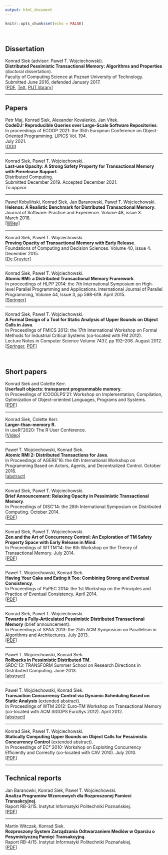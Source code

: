 ```yaml
---
output: html_document
---
```


```r
knitr::opts_chunk$set(echo = FALSE)
```
<br/>

## Dissertation

Konrad Siek (advisor: Paweł T. Wojciechowski).  
**Distributed Pessimistic Transactional Memory: Algorithms and Properties** (doctoral dissertation).  
Faculty of Computing Science at Poznań University of Technology.  
Submitted June 2016, defended January 2017.  
[[PDF](pub/dissertation.pdf), [TeX](pub/dissertation.tar.gz), [PUT library](https://pp-hip.pfsl.poznan.pl/ipac20/ipac.jsp?session=151C8173887J1.41469&profile=put-library&uri=link=3100007~!756389~!3100001~!3100002&aspect=basic_search&menu=search&ri=8&source=~!bpptest&term=Distributed+Pessimistic+Transactional+Memory%3A+Algorithms+and+Properties+%2F&index=ALTITLE)]

<hr/>

## Papers

Petr Maj, Konrad Siek, Alexander Kovalenko, Jan Vitek.  
**CodeDJ: Reproducible Queries over Large-Scale Software Repositories**.  
In proceedings of ECOOP 2021:  the 35th European Conference on Object-Oriented Programming. LIPICS Vol. 194.  
July 2021.  
[[DOI](10.4230/LIPIcs.ECOOP.2021.6)]

<hr/>

Konrad Siek, Paweł T. Wojciechowski.  
**Last-use Opacity: A Strong Safety Property for Transactional Memory with Prerelease Support**.  
Distributed Computing.  
Submitted December 2019. Accepted December 2021.  
*To appear.*

<hr/>

Paweł Kobyliński, Konrad Siek, Jan Baranowski, Paweł T. Wojciechowski.  
**Helenos: A Realistic Benchmark for Distributed Transactional Memory**.  
Journal of Software: Practice and Experience.
Volume 48, issue 3.  
March 2018.    
[[Wiley](http://onlinelibrary.wiley.com/doi/10.1002/spe.2548/full)]

<hr/>

Konrad Siek, Paweł T. Wojciechowski.  
**Proving Opacity of Transactional Memory with Early Release**.  
Foundations of Computing and Decision Sciences.
Volume 40, issue 4.
December 2015.  
[[De Gruyter](http://www.degruyter.com/view/j/fcds.2015.40.issue-4/fcds-2015-0018/fcds-2015-0018.xml?format=INT>)]

<hr/>

Konrad Siek, Paweł T. Wojciechowski.  
**Atomic RMI: a Distributed Transactional Memory Framework**.  
In proceedings of HLPP 2014: the 7th International Symposium on High-level Parallel Programming and Applications.
International Journal of Parallel Programming, Volume 44, Issue 3, pp 598-619. April 2015.  
[[Springer](http://link.springer.com/article/10.1007/s10766-015-0361-x>)]

<hr/>

Konrad Siek, Paweł T. Wojciechowski.  
**A Formal Design of a Tool for Static Analysis of Upper Bounds on Object Calls in Java**.  
In Proceedings of FMICS 2012: the 17th International Workshop on Formal Methods for Industrial Critical Systems (co-located with FM 2012).  
Lecture Notes in Computer Science Volume 7437, pp 192–206. August 2012.  
[[Springer](https://link.springer.com/chapter/10.1007/978-3-642-32469-7_13), [PDF](pub/fmics12.pdf)]

<br/>

## Short papers

Konrad Siek and Colette Kerr.  
**Userfault objects: transparent programmable memory.**  
In Proceedings of ICOOOLPS'21: Workshop on Implementation, Compilation, Optimization of Object-oriented Languages, Programs and Systems.  
[[PDF](https://conf.researchr.org/details/issta-2021/ecoop-issta-2021-icooolps/6/Userfault-Objects-Transparent-Programmable-Memory)]  

<hr/>

Konrad Siek, Colette Kerr.  
**Larger-than-memory R.**  
In useR!'2020: The R User Conference.  
[[Video](https://www.youtube.com/watch?v=6BI5xWWDrlA)]

<hr/>

Paweł T. Wojciechowski, Konrad Siek.  
**Atomic RMI 2: Distributed Transactions for Java**.  
In Proceedings of AGERE'16: the 6th International Workshop on Programming Based on Actors, Agents, and Decentralized Control. October 2016.  
[[abstract](https://2016.splashcon.org/event/agere2016-atomic-rmi-2-distributed-transactions-for-java)]

<hr/>

Konrad Siek, Paweł T. Wojciechowski.   
**Brief Announcement: Relaxing Opacity in Pessimistic Transactional Memory**.  
In Proceedings of DISC'14: the 28th International Symposium on Distributed Computing.
October 2014.  
[[PDF](pub/disc14.pdf)]

<hr/>

Konrad Siek, Paweł T. Wojciechowski.  
**Zen and the Art of Concurrency Control: An Exploration of TM Safety Property Space with Early Release in Mind**.  
In Proceedings of WTTM'14: the 6th Workshop on the Theory of Transactional Memory. 
July 2014.  
[[PDF](pub/wttm14.pdf)]

<hr/>

Paweł T. Wojciechowski, Konrad Siek.  
**Having Your Cake and Eating it Too: Combining Strong and Eventual Consistency**.  
In Proceedings of PaPEC 2014: the 1st Workshop on the Principles and Practice of Eventual Consistency. April 2014.  
[[PDF](pub/papec14.pdf)]

<hr/>

Konrad Siek, Paweł T. Wojciechowski.  
**Towards a Fully-Articulated Pessimistic Distributed Transactional Memory** (brief announcement).  
In Proceedings of SPAA 2013: the 25th ACM Symposium on Parallelism in Algorithms and Architectures.
July 2013.  
[[PDF](pub/spaa13.pdf)]

<hr/>

Paweł T. Wojciechowski, Konrad Siek.  
**Rollbacks in Pessimistic Distributed TM**.  
SRDC'13: TRANSFORM Summer School on Research Directions in Distributed Computing. June 2013.  
[[abstract](srdc13-abstract.pdf)]

<hr/>

Paweł T. Wojciechowski, Konrad Siek.  
**Transaction Concurrency Control via Dynamic Scheduling Based on Static Analysis** (extended abstract).  
In Proceedings of WTM 2012: Euro-TM Workshop on Transactional Memory (co-located with ACM SIGOPS EuroSys 2012). April 2012.  
[[abstract](http://www.eurotm.org/action-meetings/wtm2012/program/abstracts#Wojciechowski)]

<hr/>

Konrad Siek, Paweł T. Wojciechowski.  
**Statically Computing Upper Bounds on Object Calls for Pessimistic Concurrency Control** (extended abstract).  
In Proceedings of EC² 2010: Workshop on Exploiting Concurrency Efficiently and Correctly (co-located with CAV 2010). July 2010.  
[[PDF](pub/sw10.pdf)]

<hr/>

## Technical reports

Jan Baranowki, Konrad Siek, Paweł T. Wojciechowski.  
**Analiza Programów Wzorcowych dla Rozproszonej Pamieci Transakcyjnej**.  
Raport RB-3/15. Instytut Informatyki Politechniki Poznańskiej.  
[[PDF](pub/rb-3-15.pdf)]

<hr/>

Martin Witczak, Konrad Siek.  
**Rozproszony System Zarządzania Odtwarzaniem Mediów w Oparciu o Pesymistyczną Pamięć Transakcyjną**.  
Raport RB-4/15. Instytut Informatyki Politechniki Poznańskiej.  
[[PDF](pub/rb-4-15.pdf)]